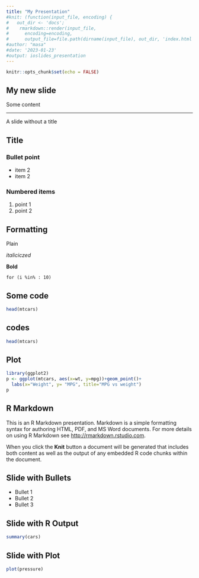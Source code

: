 ```yaml
---
title: "My Presentation"
#knit: (function(input_file, encoding) {
#   out_dir <- 'docs';
#    rmarkdown::render(input_file,
#      encoding=encoding,
#      output_file=file.path(dirname(input_file), out_dir, 'index.html'))})
#author: "masa"
#date: '2023-01-23'
#output: ioslides_presentation
---
```


```r
knitr::opts_chunk$set(echo = FALSE)
```


## My new slide

Some content

*** 
A slide without a title


## Title

### Bullet point
- item 2
- item 2

### Numbered items
1. point 1
2. point 2


## Formatting

Plain 

*italiciczed*

**Bold**

`for (i %in% : 10)`



## Some code

```r
head(mtcars)
```

## codes

```r
head(mtcars)
```


## Plot

```r
library(ggplot2)
p <- ggplot(mtcars, aes(x=wt, y=mpg))+geom_point()+
  labs(x="Weight", y= "MPG", title="MPG vs weight")
p
```






## R Markdown

This is an R Markdown presentation. Markdown is a simple formatting syntax for authoring HTML, PDF, and MS Word documents. For more details on using R Markdown see <http://rmarkdown.rstudio.com>.

When you click the **Knit** button a document will be generated that includes both content as well as the output of any embedded R code chunks within the document.

## Slide with Bullets

- Bullet 1
- Bullet 2
- Bullet 3

## Slide with R Output

```r
summary(cars)
```

## Slide with Plot

```r
plot(pressure)
```

